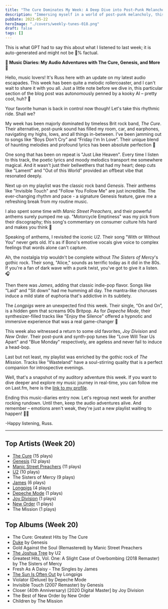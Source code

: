 ```yaml
---
title: "The Cure Dominates My Week: A Deep Dive into Post-Punk Melancholy and Gothic Rock"
description: "Immersing myself in a world of post-punk melancholy, this week was dominated by the haunting, yet captivating tunes of The Cure. LastFM data confirms this immersion, crowning them as my most played artist. Their signature blend of moody lyricism and gothic rock provided the soundtrack to my week."
pubDate: 2023-05-22
heroImage: "./covers/weekly-tunes-018.png"
draft: false
tags: []
---
```


<NoteCallout title="Note">
This is what GPT had to say this about what I listened to last week; it is auto-generated and might not be 💯% factual.
</NoteCallout>

**🎵 Music Diaries: My Audio Adventures with The Cure, Genesis, and More 🎵**

Hello, music lovers! It's Russ here with an update on my latest audio escapades. This week has been quite a melodic rollercoaster, and I can't wait to share it with you all. Just a little note before we dive in, this particular section of the blog post was autonomously penned by a kooky AI – pretty cool, huh? 🤖

Your favorite human is back in control now though! Let's take this rhythmic ride. Shall we?

My week has been majorly dominated by timeless Brit rock band, *The Cure*. Their alternative, post-punk sound has filled my room, car, and earphones, navigating my highs, lows, and all things in-between. I've been jamming out to songs like “Boys Don't Cry” and “Friday I'm In Love”. Their unique blend of haunting melodies and profound lyrics has been absolute perfection 🎸

One song that has been on repeat is "Just Like Heaven". Every time I listen to this track, the poetic lyrics and moody melodics transport me somewhere magical. And it wasn't just their bellwethers that had my heart; deep cuts like "Lament" and "Out of this World" provided an offbeat vibe that resonated deeply.

Next up on my playlist was the classic rock band *Genesis*. Their anthems like "Invisible Touch" and "Follow You Follow Me" are just incredible. The ever-changing rhythm and pace - a signature Genesis feature, gave me a refreshing break from my routine music.

I also spent some time with *Manic Street Preachers*, and their powerful anthems surely pumped me up. "Motorcycle Emptiness" was my pick from their discography; this song's commentary on consumer culture hits hard and makes you think 🧠

Speaking of anthems, I revisited the iconic *U2*. Their song "With or Without You" never gets old. It's as if Bono's emotive vocals give voice to complex feelings that words alone can't capture.

Ah, the nostalgia trip wouldn't be complete without *The Sisters of Mercy*'s gothic rock. Their song, "Alice," sounds as terrific today as it did in the 80s. If you're a fan of dark wave with a punk twist, you've got to give it a listen.🎧 

Then there was *James*, adding that classic indie-pop flavor. Songs like "Laid" and "Sit down" had me humming all day. The mantra-like choruses induce a mild state of euphoria that's addictive in its subtlety.

The *Longpigs* were an unexpected find this week. Their single, “On and On”, is a hidden gem that screams 90s Britpop. As for *Depeche Mode*, their synthesizer-filled tracks like "Enjoy the Silence" offered a hypnotic and immersive experience that was a real game-changer 🎹 

This week also witnessed a return to some old favorites, *Joy Division* and *New Order*. Their post-punk and synth-pop tunes like "Love Will Tear Us Apart" and "Blue Monday" respectively, are ageless and never fail to induce a head-bop.

Last but not least, my playlist was enriched by the gothic rock of *The Mission*. Tracks like "Wasteland" have a soul-stirring quality that is a perfect companion for introspective evenings.

Well, that's a snapshot of my auditory adventure this week. If you want to dive deeper and explore my music journey in real-time, you can follow me on Last.fm, here is the [link to my profile](https://www.last.fm/user/RussMckendrick).

Ending this music-diaries entry now. Let's regroup next week for another rocking rundown. Until then, keep the audio adventures alive. And remember – emotions aren't weak, they're just a new playlist waiting to happen! 🎵🎶

-Happy listening, Russ.


---

## Top Artists (Week 20)

- [The Cure](https://www.russ.fm/artist/the-cure/) (15 plays)
- [Genesis](https://www.russ.fm/artist/genesis/) (12 plays)
- [Manic Street Preachers](https://www.russ.fm/artist/manic-street-preachers/) (11 plays)
- [U2](https://www.russ.fm/artist/u2/) (10 plays)
- The Sisters of Mercy (9 plays)
- [James](https://www.russ.fm/artist/james/) (6 plays)
- [Longpigs](https://www.russ.fm/artist/longpigs/) (4 plays)
- [Depeche Mode](https://www.russ.fm/artist/depeche-mode/) (1 plays)
- [Joy Division](https://www.russ.fm/artist/joy-division/) (1 plays)
- [New Order](https://www.russ.fm/artist/new-order/) (1 plays)
- The Mission (1 plays)

## Top Albums (Week 20)

- The Cure: Greatest Hits by The Cure
- [Duke](https://www.russ.fm/albums/duke-773021/) by Genesis
- Gold Against the Soul (Remastered) by Manic Street Preachers
- [The Joshua Tree](https://www.russ.fm/albums/the-joshua-tree-10391869/) by U2
- Greatest Hits, Vol. One: A Slight Case of Overbombing (2018 Remaster) by The Sisters of Mercy
- Fresh As A Daisy - The Singles by James
- [The Sun Is Often Out](https://www.russ.fm/albums/the-sun-is-often-out-15537055/) by Longpigs
- Violator (Deluxe) by Depeche Mode
- Invisible Touch (2007 Remaster) by Genesis
- Closer (40th Anniversary) [2020 Digital Master] by Joy Division
- The Best of New Order by New Order
- Children by The Mission